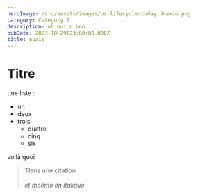 ```yaml
---
heroImage: /src/assets/images/os-lifecycle-today.drawio.png
category: Category 3
description: oh oui c bon
pubDate: 2023-10-29T23:00:00.000Z
title: ouais
---
```


# Titre

une liste : 

* un
* deux
* trois
  * quatre
  * cinq
  * six

voilà quoi

> TIens une citation\
> \
> *et meême en italique*
